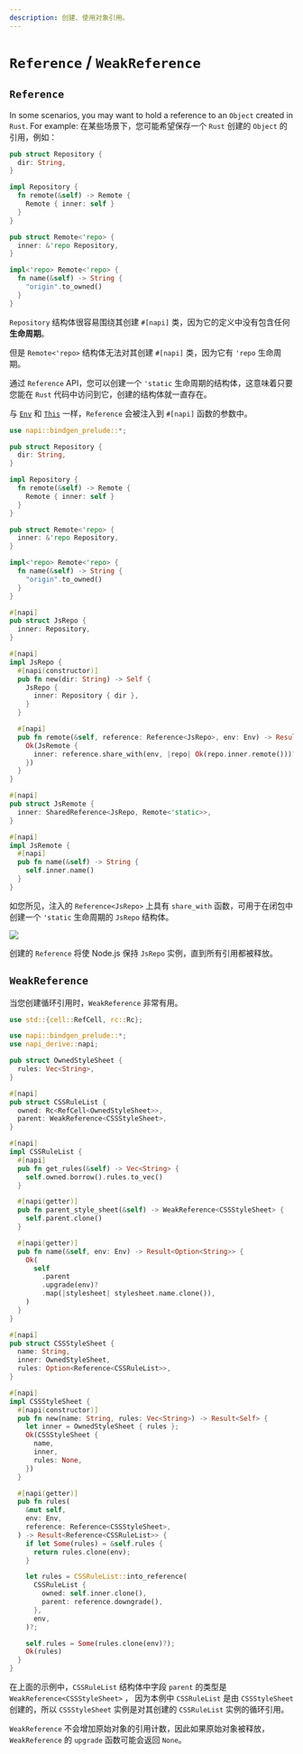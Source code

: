 ```yaml
---
description: 创建、使用对象引用。
---
```


# `Reference` / `WeakReference`

## `Reference`

In some scenarios, you may want to hold a reference to an `Object` created in `Rust`. For example:
在某些场景下，您可能希望保存一个 `Rust` 创建的 `Object` 的引用，例如：

```rust {11} filename="lib.rs"
pub struct Repository {
  dir: String,
}

impl Repository {
  fn remote(&self) -> Remote {
    Remote { inner: self }
  }
}

pub struct Remote<'repo> {
  inner: &'repo Repository,
}

impl<'repo> Remote<'repo> {
  fn name(&self) -> String {
    "origin".to_owned()
  }
}
```

`Repository` 结构体很容易围绕其创建 `#[napi]` 类，因为它的定义中没有包含任何**生命周期**。

但是 `Remote<'repo>` 结构体无法对其创建 `#[napi]` 类，因为它有 `'repo` 生命周期。

通过 `Reference` API，您可以创建一个 `'static` 生命周期的结构体，这意味着只要您能在 `Rust` 代码中访问到它，创建的结构体就一直存在。

与 [`Env`](./inject-env) 和 [`This`](./inject-this) 一样，`Reference` 会被注入到 `#[napi]` 函数的参数中。

```rust {37-42,45-48} filename="lib.rs"
use napi::bindgen_prelude::*;

pub struct Repository {
  dir: String,
}

impl Repository {
  fn remote(&self) -> Remote {
    Remote { inner: self }
  }
}

pub struct Remote<'repo> {
  inner: &'repo Repository,
}

impl<'repo> Remote<'repo> {
  fn name(&self) -> String {
    "origin".to_owned()
  }
}

#[napi]
pub struct JsRepo {
  inner: Repository,
}

#[napi]
impl JsRepo {
  #[napi(constructor)]
  pub fn new(dir: String) -> Self {
    JsRepo {
      inner: Repository { dir },
    }
  }

  #[napi]
  pub fn remote(&self, reference: Reference<JsRepo>, env: Env) -> Result<JsRemote> {
    Ok(JsRemote {
      inner: reference.share_with(env, |repo| Ok(repo.inner.remote()))?,
    })
  }
}

#[napi]
pub struct JsRemote {
  inner: SharedReference<JsRepo, Remote<'static>>,
}

#[napi]
impl JsRemote {
  #[napi]
  pub fn name(&self) -> String {
    self.inner.name()
  }
}
```

如您所见，注入的 `Reference<JsRepo>` 上具有 `share_with` 函数，可用于在闭包中创建一个 `'static` 生命周期的 `JsRepo` 结构体。

![](/assets/reference.svg)

创建的 `Reference` 将使 Node.js 保持 `JsRepo` 实例，直到所有引用都被释放。

## `WeakReference`

当您创建循环引用时，`WeakReference` 非常有用。

```rust {13,24,71} filename="lib.rs"
use std::{cell::RefCell, rc::Rc};

use napi::bindgen_prelude::*;
use napi_derive::napi;

pub struct OwnedStyleSheet {
  rules: Vec<String>,
}

#[napi]
pub struct CSSRuleList {
  owned: Rc<RefCell<OwnedStyleSheet>>,
  parent: WeakReference<CSSStyleSheet>,
}

#[napi]
impl CSSRuleList {
  #[napi]
  pub fn get_rules(&self) -> Vec<String> {
    self.owned.borrow().rules.to_vec()
  }

  #[napi(getter)]
  pub fn parent_style_sheet(&self) -> WeakReference<CSSStyleSheet> {
    self.parent.clone()
  }

  #[napi(getter)]
  pub fn name(&self, env: Env) -> Result<Option<String>> {
    Ok(
      self
        .parent
        .upgrade(env)?
        .map(|stylesheet| stylesheet.name.clone()),
    )
  }
}

#[napi]
pub struct CSSStyleSheet {
  name: String,
  inner: OwnedStyleSheet,
  rules: Option<Reference<CSSRuleList>>,
}

#[napi]
impl CSSStyleSheet {
  #[napi(constructor)]
  pub fn new(name: String, rules: Vec<String>) -> Result<Self> {
    let inner = OwnedStyleSheet { rules };
    Ok(CSSStyleSheet {
      name,
      inner,
      rules: None,
    })
  }

  #[napi(getter)]
  pub fn rules(
    &mut self,
    env: Env,
    reference: Reference<CSSStyleSheet>,
  ) -> Result<Reference<CSSRuleList>> {
    if let Some(rules) = &self.rules {
      return rules.clone(env);
    }

    let rules = CSSRuleList::into_reference(
      CSSRuleList {
        owned: self.inner.clone(),
        parent: reference.downgrade(),
      },
      env,
    )?;

    self.rules = Some(rules.clone(env)?);
    Ok(rules)
  }
}
```

在上面的示例中，`CSSRuleList` 结构体中字段 `parent` 的类型是 `WeakReference<CSSStyleSheet>` ，
因为本例中 `CSSRuleList` 是由 `CSSStyleSheet` 创建的，所以 `CSSStyleSheet` 实例是对其创建的 `CSSRuleList` 实例的循环引用。

`WeakReference` 不会增加原始对象的引用计数，因此如果原始对象被释放， `WeakReference` 的 `upgrade` 函数可能会返回 `None`。
